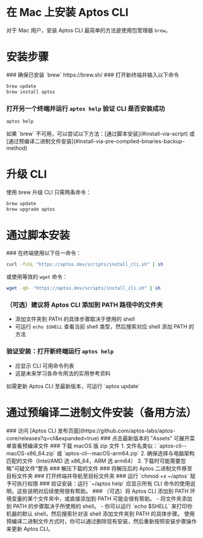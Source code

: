 
# 在 Mac 上安装 Aptos CLI

对于 Mac 用户，安装 Aptos CLI 最简单的方法是使用包管理器 `brew`。

# 安装步骤

<Steps>
### 确保已安装 `brew` https://brew.sh/
### 打开新终端并输入以下命令

```bash filename="终端"
brew update
brew install aptos
```

### 打开另一个终端并运行 `aptos help` 验证 CLI 是否安装成功

```bash filename="终端"
aptos help
```
</Steps>

<Callout type="warning">
如果 `brew` 不可用，可以尝试以下方法：[通过脚本安装](#install-via-script) 或 [通过预编译二进制文件安装](#install-via-pre-compiled-binaries-backup-method)
</Callout>

# 升级 CLI

使用 brew 升级 CLI 只需两条命令：

```bash filename="终端"
brew update
brew upgrade aptos
```

# 通过脚本安装

<Steps>
  ### 在终端使用以下任一命令：

  ```bash filename="终端"
  curl -fsSL "https://aptos.dev/scripts/install_cli.sh" | sh
  ```

  或使用等效的 `wget` 命令：

  ```bash filename="终端"
  wget -qO- "https://aptos.dev/scripts/install_cli.sh" | sh
  ```

  ### （可选）建议将 Aptos CLI 添加到 PATH 路径中的文件夹
  - 添加文件夹到 PATH 的具体步骤取决于使用的 shell
  - 可运行 `echo $SHELL` 查看当前 shell 类型，然后搜索对应 shell 添加 PATH 的方法
  ### 验证安装：打开新终端运行 `aptos help`
  - 应显示 CLI 可用命令列表
  - 这是未来学习各命令用法的实用参考资料
</Steps>

<Callout type="info" emoji="ℹ️">
  如需更新 Aptos CLI 至最新版本，可运行 `aptos update`
</Callout>

# 通过预编译二进制文件安装（备用方法）

<Steps>
  ### 访问 [Aptos CLI 发布页面](https://github.com/aptos-labs/aptos-core/releases?q=cli&expanded=true)
  ### 点击最新版本的 "Assets" 可展开菜单查看预编译文件
  ### 下载 macOS 版 zip 文件
  1. 文件名类似：`aptos-cli-<version>-macOS-x86_64.zip` 或 `aptos-cli-<version>-macOS-arm64.zip`
  2. 确保选择与电脑架构匹配的文件（Intel/AMD 选 x86_64，ARM 选 arm64）
  3. 下载时可能需要忽略"可疑文件"警告
  ### 解压下载的文件
  ### 将解压后的 Aptos 二进制文件移至目标文件夹
  ### 打开终端并导航至目标文件夹
  ### 运行 `chmod +x ~/aptos` 赋予可执行权限
  ### 验证安装：运行 `~/aptos help`
  应显示所有 CLI 命令的使用说明，这些说明对后续使用很有帮助。
  ### （可选）将 Aptos CLI 添加到 PATH 环境变量的某个文件夹中，或直接添加到 PATH 可能会很有帮助。
  - 将文件夹添加到 PATH 的步骤取决于所使用的 shell。
  - 你可以运行 `echo $SHELL` 来打印你机器的默认 shell，然后搜索针对该 shell 添加文件夹到 PATH 的具体步骤。

</Steps>

<Callout type="info" emoji="ℹ️">
  使用预编译二进制文件方式时，你可以通过删除现有安装，然后重新按照安装步骤操作来更新 Aptos CLI。
</Callout>